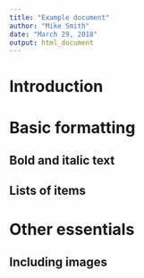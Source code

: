 ```yaml
---
title: "Example document"
author: "Mike Smith"
date: "March 29, 2018"
output: html_document
---
```


# Introduction

# Basic formatting

## Bold and italic text

## Lists of items

# Other essentials

## Including images



